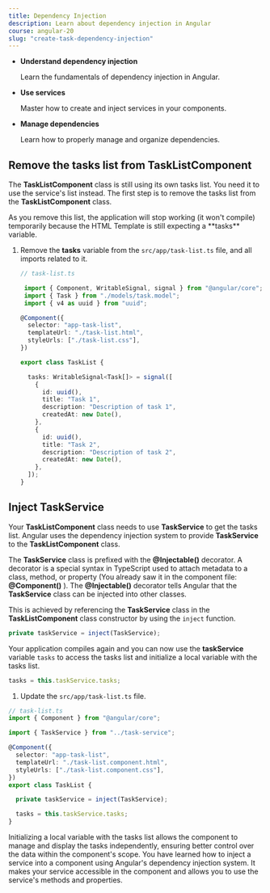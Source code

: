 ```yaml
---
title: Dependency Injection
description: Learn about dependency injection in Angular
course: angular-20
slug: "create-task-dependency-injection"
---
```



<NotificationCard state="objective" title="Chapter Objectives">
  <ul className="list-disc pl-4 space-y-2">
    <li>
      <strong>Understand dependency injection</strong>
      <p>Learn the fundamentals of dependency injection in Angular.</p>
    </li>
    <li>
      <strong>Use services</strong>
      <p>Master how to create and inject services in your components.</p>
    </li>
    <li>
      <strong>Manage dependencies</strong>
      <p>Learn how to properly manage and organize dependencies.</p>
    </li>
  </ul>
</NotificationCard>

## Remove the tasks list from TaskListComponent

The **TaskListComponent** class is still using its own tasks list.
You need it to use the service's list instead. The first step is to remove the tasks list from the **TaskListComponent** class.

<NotificationCard state="warning" title="Warning">
  As you remove this list, the application will stop working (it won't compile)
  temporarily because the HTML Template is still expecting a **tasks** variable.
</NotificationCard>

<Steps>

1. Remove the **tasks** variable from the `src/app/task-list.ts` file, and all imports related to it.

   ```typescript del="signal" del="WritableSignal" del="import { Task } from "./models/task.model";" del="import { v4 as uuid } from "uuid";" del={"Remove the tasks list": 12-27}
   // task-list.ts

    import { Component, WritableSignal, signal } from "@angular/core";
    import { Task } from "./models/task.model";
    import { v4 as uuid } from "uuid";

   @Component({
     selector: "app-task-list",
     templateUrl: "./task-list.html",
     styleUrls: ["./task-list.css"],
   })

   export class TaskList {

     tasks: WritableSignal<Task[]> = signal([
       {
         id: uuid(),
         title: "Task 1",
         description: "Description of task 1",
         createdAt: new Date(),
       },
       {
         id: uuid(),
         title: "Task 2",
         description: "Description of task 2",
         createdAt: new Date(),
       },
     ]);
   }
   ```

</Steps>

## Inject TaskService

Your **TaskListComponent** class needs to use **TaskService** to get the tasks list.
Angular uses the dependency injection system to provide **TaskService** to the **TaskListComponent** class.

The **TaskService** class is prefixed with the **@Injectable()** decorator.
A decorator is a special syntax in TypeScript used to attach metadata to a class, method, or property (You already saw it in the component file: **@Component()** ).
The **@Injectable()** decorator tells Angular that the **TaskService** class can be injected into other classes.

This is achieved by referencing the **TaskService** class in the **TaskListComponent** class constructor by using the `inject` function.

```ts
private taskService = inject(TaskService);
```

Your application compiles again and you can now use the **taskService** variable `tasks` to access the tasks list and initialize a local variable with the tasks list.

```ts
tasks = this.taskService.tasks;
```

1. Update the `src/app/task-list.ts` file.

```typescript ins={"Import TaskService": 3-4} ins={"Create a tasks variable and initialize it with TaskService's list": 14-15} ins={"Inject TaskService in the class constructor": 12-13}
// task-list.ts
import { Component } from "@angular/core";

import { TaskService } from "../task-service";

@Component({
  selector: "app-task-list",
  templateUrl: "./task-list.component.html",
  styleUrls: ["./task-list.component.css"],
})
export class TaskList {

  private taskService = inject(TaskService);

  tasks = this.taskService.tasks;
}
```

<NotificationCard state="info" title="Note">
  Initializing a local variable with the tasks list allows the component to manage and display the tasks independently, ensuring better control over the data within the component's scope.
</NotificationCard>


<NotificationCard state="success" title="What you've learned">
  You have learned how to inject a service into a component using Angular's
  dependency injection system. It makes your service accessible in the component
  and allows you to use the service's methods and properties.
</NotificationCard>
